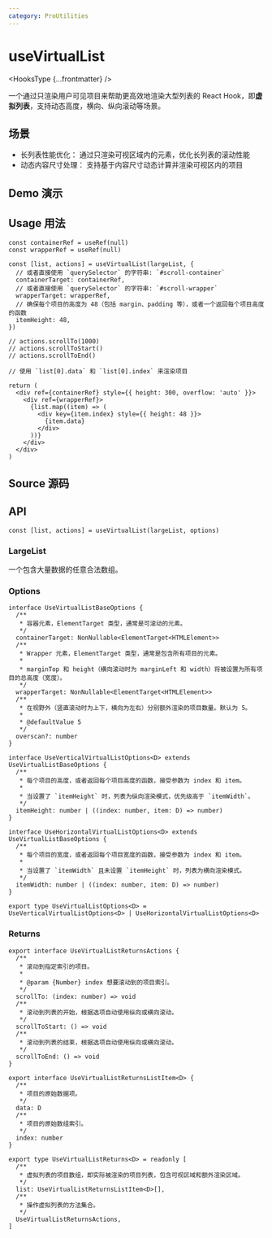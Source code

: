 ```yaml
---
category: ProUtilities
---
```


# useVirtualList


<HooksType {...frontmatter} />

<Since version="v1.6.0" />

一个通过只渲染用户可见项目来帮助更高效地渲染大型列表的 React Hook，即**虚拟列表**，支持动态高度，横向、纵向滚动等场景。

## 场景

- 长列表性能优化： 通过只渲染可视区域内的元素，优化长列表的滚动性能
- 动态内容尺寸处理： 支持基于内容尺寸动态计算并渲染可视区内的项目

## Demo 演示


<App />

## Usage 用法

```tsx
const containerRef = useRef(null)
const wrapperRef = useRef(null)

const [list, actions] = useVirtualList(largeList, {
  // 或者直接使用 `querySelector` 的字符串: `#scroll-container`
  containerTarget: containerRef,
  // 或者直接使用 `querySelector` 的字符串: `#scroll-wrapper`
  wrapperTarget: wrapperRef,
  // 确保每个项目的高度为 48（包括 margin、padding 等），或者一个返回每个项目高度的函数
  itemHeight: 48,
})

// actions.scrollTo(1000)
// actions.scrollToStart()
// actions.scrollToEnd()

// 使用 `list[0].data` 和 `list[0].index` 来渲染项目

return (
  <div ref={containerRef} style={{ height: 300, overflow: 'auto' }}>
    <div ref={wrapperRef}>
      {list.map((item) => (
        <div key={item.index} style={{ height: 48 }}>
          {item.data}
        </div>
      ))}
    </div>
  </div>
)
```


## Source 源码


<Source />

## API

```tsx
const [list, actions] = useVirtualList(largeList, options)
```

### LargeList

一个包含大量数据的任意合法数组。

### Options

```tsx
interface UseVirtualListBaseOptions {
  /**
   * 容器元素，ElementTarget 类型，通常是可滚动的元素。
   */
  containerTarget: NonNullable<ElementTarget<HTMLElement>>
  /**
   * Wrapper 元素，ElementTarget 类型，通常是包含所有项目的元素。
   *
   * marginTop 和 height（横向滚动时为 marginLeft 和 width）将被设置为所有项目的总高度（宽度）。
   */
  wrapperTarget: NonNullable<ElementTarget<HTMLElement>>
  /**
   * 在视野外（竖直滚动时为上下，横向为左右）分别额外渲染的项目数量。默认为 5。
   * 
   * @defaultValue 5
   */
  overscan?: number
}

interface UseVerticalVirtualListOptions<D> extends UseVirtualListBaseOptions {
  /**
   * 每个项目的高度，或者返回每个项目高度的函数，接受参数为 index 和 item。
   *
   * 当设置了 `itemHeight` 时，列表为纵向渲染模式，优先级高于 `itemWidth`。
   */
  itemHeight: number | ((index: number, item: D) => number)
}

interface UseHorizontalVirtualListOptions<D> extends UseVirtualListBaseOptions {
  /**
   * 每个项目的宽度，或者返回每个项目宽度的函数，接受参数为 index 和 item。
   *
   * 当设置了 `itemWidth` 且未设置 `itemHeight` 时，列表为横向渲染模式。
   */
  itemWidth: number | ((index: number, item: D) => number)
}

export type UseVirtualListOptions<D> = UseVerticalVirtualListOptions<D> | UseHorizontalVirtualListOptions<D>
```

### Returns

```tsx
export interface UseVirtualListReturnsActions {
  /**
   * 滚动到指定索引的项目。
   *
   * @param {Number} index 想要滚动到的项目索引。
   */
  scrollTo: (index: number) => void
  /**
   * 滚动到列表的开始，根据选项自动使用纵向或横向滚动。
   */
  scrollToStart: () => void
  /**
   * 滚动到列表的结束，根据选项自动使用纵向或横向滚动。
   */
  scrollToEnd: () => void
}

export interface UseVirtualListReturnsListItem<D> {
  /**
   * 项目的原始数据项。
   */
  data: D
  /**
   * 项目的原始数组索引。
   */
  index: number
}

export type UseVirtualListReturns<D> = readonly [
  /**
   * 虚拟列表的项目数组，即实际被渲染的项目列表，包含可视区域和额外渲染区域。
   */
  list: UseVirtualListReturnsListItem<D>[],
  /**
   * 操作虚拟列表的方法集合。
   */
  UseVirtualListReturnsActions,
]
```
